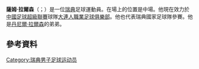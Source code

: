 {{noteTA
|G1=Football
|G2=uefa
}}
{{Infobox football biography
| name = 薩姆·拉爾森<br>Sam Larsson
| image = SamLarsson.jpg
| caption = 效力於[[哥登堡體育會|哥登堡體育會]]期間的拉爾森
| fullname = Sam Andreas Larsson
| birth_date = {{Birth date and age|1993|4|10|df=y}}
| birth_place = [[瑞典|瑞典]][[哥德堡|哥德堡]]
| height = 1.79 m
| position = [[中场|中场]]
| currentclub = [[大连人职业足球俱乐部|大连人职业足球俱乐部]]
| clubnumber = 10
| youthyears1 = {{0|0000}}–2009
| youthclubs1 = IK Zenith
| youthyears2 = 2010–2012
| youthclubs2 = [[哥登堡體育會|哥登堡體育會]]
| years1 = 2012–2014
| clubs1 = [[哥登堡體育會|哥登堡體育會]]
| caps1 = 49
| goals1 = 6
| years2 = 2014–2017
| clubs2 = [[海倫芬體育會|海倫芬體育會]]
| caps2 = 86
| goals2 = 23
| years3 = 2017–2020
| clubs3 = [[飛燕諾|飛燕諾]]
| caps3 = 72
| goals3 = 14
| years4 = 2020–
| clubs4 = [[大连人职业足球俱乐部|大连人职业足球俱乐部]]
| caps4 = 2
| goals4 = 1
| nationalyears1 = 2012
| nationalteam1 = {{link-en|瑞典19歲以下國家足球隊|Sweden national under-19 football team}}
| nationalcaps1 = 3
| nationalgoals1 = 0
| nationalyears2 = 2013–2015
| nationalteam2 = [[瑞典21歲以下國家足球隊|瑞典21歲以下國家足球隊]]
| nationalcaps2 = 10
| nationalgoals2 = 1
| nationalyears3 = 2016–
| nationalteam3 = [[瑞典國家足球隊|瑞典國家足球隊]]
| nationalcaps3 = 4
| nationalgoals3 = 1
| pcupdate = 26 July 2020
| nationalteam-update = 6 September 2018
}}
'''薩姆·拉爾森'''（{{lang-sv|Sam Larsson}}；{{bd|1993年|4月10日}}）是一位[[瑞典|瑞典]]足球運動員。在場上的位置是中場。他現在效力於[[中國足球超級聯賽|中國足球超級聯賽]]球隊[[大連人職業足球俱樂部|大連人職業足球俱樂部]]。他也代表瑞典國家足球隊參賽。他是[[丹尼爾·拉爾森|丹尼爾·拉爾森]]的弟弟。

==參考資料==
{{Reflist}}

{{DEFAULTSORT: Larsson, Sam}}
[[Category:瑞典男子足球运动员|Category:瑞典男子足球运动员]]